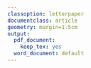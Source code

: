 ```yaml
---
classoption: letterpaper
documentclass: article
geometry: margin=1.5cm
output:
  pdf_document:
    keep_tex: yes
  word_document: default
---
```


<!--- Global figure parameters ---> 
\setlength{\unitlength}{1in}
\fontfamily{phv}\selectfont
<!---\usetypescript[phv]--->

<!--- Supplementary Figure 4 --->
\textbf{\LARGE{Figure EV4}}
\begin{picture}(0,4.5)
\graphicspath{{../../../results/master_output/expression_pca/}}
\iffalse
\put(0.1,-4.75){\includegraphics[width=1.8in]{hub_comparison.pdf}}
\fi
\put(3.5,-1.65){\includegraphics[width=3.3in]{replicate_comparison_filtered.pdf}}
\put(0.1,-4.8){\includegraphics[width=3.3in]{replicate_comparison_filtered_sig.pdf}}
\put(0.1,-1.65){\includegraphics[width=3.3in]{bcPCA_mRNA_predictions_12h.pdf}}
\put(0.1,1.25){\includegraphics[width=3.3in]{bcPCA_mRNA_predictions_30min.pdf}}
\put(3.5,1.25){\includegraphics[width=3.3in]{bcPCA_mRNA_predictions_1h.pdf}}
\put(0.1,4){\textbf{A}}
\put(3.5,4){\textbf{B}}
\put(0.1,1.1){\textbf{C}}
\put(3.5,1.1){\textbf{D}}
\put(0.1,-1.8){\textbf{E}}
\put(0.7,4){\text{30 minutes}}
\put(4.2,4){\text{1 hour}}
\put(0.7,1.1){\text{12 hours}}
\iffalse
\put(2.3,-1.8){\textbf{F}}
\fi
\end{picture}



